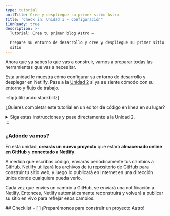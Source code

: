```yaml
---
type: tutorial
unitTitle: Cree y despliegue su primer sitio Astro
title: 'Check in: Unidad 1 - Configuración'
i18nReady: true
description: >-
  Tutorial: Crea tu primer blog Astro —

  Prepare su entorno de desarrollo y cree y despliegue su primer sitio Astro
  sitio
---
```




Ahora que ya sabes lo que vas a construir, vamos a preparar todas las herramientas que vas a necesitar. 

Esta unidad le muestra cómo configurar su entorno de desarrollo y desplegar en Netlify. Pase a la [Unidad 2](/es/tutorial/2-pages/) si ya se siente cómodo con su entorno y flujo de trabajo.

:::tip[utilizando stackblitz]

¿Quieres completar este tutorial en un editor de código en línea en su lugar?
<details>
<summary>Siga estas instrucciones y pase directamente a la Unidad 2.</summary>

**Configurar StackBlitz**
1. Visite [astro.new](https://astro.new) y haga clic en el botón para abrir la plantilla "Proyecto vacío" en StackBlitz. 

2. Haz clic en "Iniciar sesión" en la parte superior derecha para iniciar sesión con tus credenciales de GitHub.

3. En la parte superior izquierda de la ventana del editor StackBlitz, haga clic para hacer un "fork" de la plantilla (guardar en el panel de su propia cuenta).

4. Espere a que se cargue el proyecto y verá una vista previa en vivo del inicio del "Proyecto vacío".

**Haz un cambio**

En el panel de archivos, debería ver `src/pages/index.astro`. Haz clic para abrirlo, y sigue [Escribe tu primera línea de Astro](/es/tutorial/1-setup/3/) para hacer un cambio en este archivo.

**Crea un repositorio GitHub**

1. Preciosa en el boton <kbd>Conectar Repositorio</kbd> en la parte superior de la lista de archivos, ingresa una nombre para dicho repositorio y haz click en <kbd>Crear Repo & push</kbd>. 

2. Cuando tengas cambios para confirmar en GitHub, aparecerá un botón "Confirmar" en la parte superior izquierda de tu espacio de trabajo. Al hacer clic en él, podrás introducir un mensaje de confirmación y actualizar tu repositorio.

**Despliegue su sitio**

Si quieres desplegar tu sitio en Netlify, pasa a [Despliega tu sitio en la web](/es/tutorial/1-setup/5/).
¡Si no, pasa a [Unidad 2](/es/tutorial/2-pages/) para empezar a construir con Astro!

</details>
:::

### ¿Adónde vamos?

En esta unidad, **crearás un nuevo proyecto** que estará **almacenado online en GitHub** y **conectado a Netlify**. 

A medida que escribas código, enviarás periódicamente tus cambios a GitHub. Netlify utilizará los archivos de tu repositorio de GitHub para construir tu sitio web, y luego lo publicará en Internet en una dirección única donde cualquiera pueda verlo.

Cada vez que envíes un cambio a GitHub, se enviará una notificación a Netlify. Entonces, Netlify automáticamente reconstruirá y volverá a publicar su sitio en vivo para reflejar esos cambios.



<Box icon="check-list">
## Checklist

<Checklist>
- [ ] ¡Preparémonos para construir un proyecto Astro!
</Checklist>
</Box>
